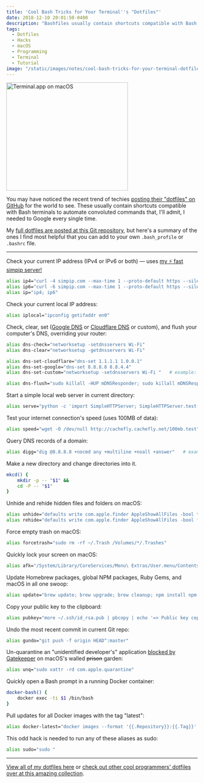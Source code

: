 ```yaml
---
title: 'Cool Bash Tricks for Your Terminal''s "Dotfiles"'
date: 2018-12-10 20:01:50-0400
description: "Bashfiles usually contain shortcuts compatible with Bash terminals to automate convoluted commands. Here's a summary of the ones I find most helpful that you can add to your own .bash_profile or .bashrc file."
tags:
  - Dotfiles
  - Hacks
  - macOS
  - Programming
  - Terminal
  - Tutorial
image: "/static/images/notes/cool-bash-tricks-for-your-terminal-dotfiles/terminal.png"
---
```



<Image
  src="/static/images/notes/cool-bash-tricks-for-your-terminal-dotfiles/terminal.png"
  width="320"
  height="284"
  alt="Terminal.app on macOS"
/>

You may have noticed the recent trend of techies [posting their "dotfiles" on GitHub](https://github.com/topics/dotfiles) for the world to see. These usually contain shortcuts compatible with Bash terminals to automate convoluted commands that, I'll admit, I needed to Google every single time.

My [full dotfiles are posted at this Git repository](https://github.com/jakejarvis/dotfiles), but here's a summary of the ones I find most helpful that you can add to your own `.bash_profile` or `.bashrc` file.

---

Check your current IP address (IPv4 or IPv6 or both) — uses [my ⚡ fast simpip server!](https://github.com/jakejarvis/simpip)

```bash
alias ip4="curl -4 simpip.com --max-time 1 --proto-default https --silent"
alias ip6="curl -6 simpip.com --max-time 1 --proto-default https --silent"
alias ip="ip4; ip6"
```

Check your current local IP address:

```bash
alias iplocal="ipconfig getifaddr en0"
```

Check, clear, set ([Google DNS](https://developers.google.com/speed/public-dns/) or [Cloudflare DNS](https://1.1.1.1/) or custom), and flush your computer's DNS, overriding your router:

```bash
alias dns-check="networksetup -setdnsservers Wi-Fi"
alias dns-clear="networksetup -getdnsservers Wi-Fi"

alias dns-set-cloudflare="dns-set 1.1.1.1 1.0.0.1"
alias dns-set-google="dns-set 8.8.8.8 8.8.4.4"
alias dns-set-custom="networksetup -setdnsservers Wi-Fi "   # example: dns-set-custom 208.67.222.222 208.67.220.220

alias dns-flush="sudo killall -HUP mDNSResponder; sudo killall mDNSResponderHelper; sudo dscacheutil -flushcache"
```

Start a simple local web server in current directory:

```bash
alias serve="python -c 'import SimpleHTTPServer; SimpleHTTPServer.test()'"
```

Test your internet connection's speed (uses 100MB of data):

```bash
alias speed="wget -O /dev/null http://cachefly.cachefly.net/100mb.test"
```

Query DNS records of a domain:

```bash
alias digg="dig @8.8.8.8 +nocmd any +multiline +noall +answer"   # example: digg google.com
```

Make a new directory and change directories into it.

```bash
mkcd() {
    mkdir -p -- "$1" &&
    cd -P -- "$1"
}
```

Unhide and rehide hidden files and folders on macOS:

```bash
alias unhide="defaults write com.apple.finder AppleShowAllFiles -bool true && killall Finder"
alias rehide="defaults write com.apple.finder AppleShowAllFiles -bool false && killall Finder"
```

Force empty trash on macOS:

```bash
alias forcetrash="sudo rm -rf ~/.Trash /Volumes/*/.Trashes"
```

Quickly lock your screen on macOS:

```bash
alias afk="/System/Library/CoreServices/Menu\ Extras/User.menu/Contents/Resources/CGSession -suspend"
```

Update Homebrew packages, global NPM packages, Ruby Gems, and macOS in all one swoop:

```bash
alias update="brew update; brew upgrade; brew cleanup; npm install npm -g; npm update -g; sudo gem update --system; sudo gem update; sudo gem cleanup; sudo softwareupdate -i -a;"
```

Copy your public key to the clipboard:

```bash
alias pubkey="more ~/.ssh/id_rsa.pub | pbcopy | echo '=> Public key copied to pasteboard.'"
```

Undo the most recent commit in current Git repo:

```bash
alias gundo="git push -f origin HEAD^:master"
```

Un-quarantine an "unidentified developer's" application [blocked by Gatekeeper](https://support.apple.com/en-us/HT202491) on macOS's walled ~~prison~~ garden:

```bash
alias unq="sudo xattr -rd com.apple.quarantine"
```

Quickly open a Bash prompt in a running Docker container:

```bash
docker-bash() {
    docker exec -ti $1 /bin/bash
}
```

Pull updates for all Docker images with the tag "latest":

```bash
alias docker-latest="docker images --format '{{.Repository}}:{{.Tag}}' | grep :latest | xargs -L1 docker pull"
```

This odd hack is needed to run any of these aliases as sudo:

```bash
alias sudo="sudo "
```

---

[View all of my dotfiles here](https://github.com/jakejarvis/dotfiles) or [check out other cool programmers' dotfiles over at this amazing collection](https://dotfiles.github.io/).
